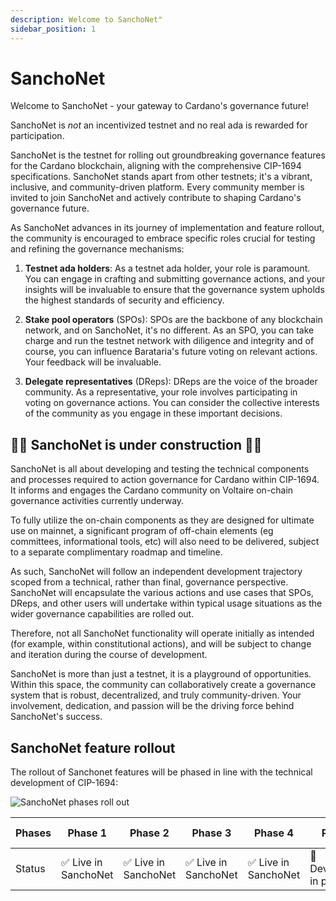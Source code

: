 ```yaml
---
description: Welcome to SanchoNet"
sidebar_position: 1
---
```


# SanchoNet

Welcome to SanchoNet - your gateway to Cardano's governance future!

SanchoNet is *not* an incentivized testnet and no real ada is rewarded for participation.

SanchoNet is the testnet for rolling out groundbreaking governance features for the Cardano blockchain, aligning with the comprehensive CIP-1694 specifications. SanchoNet stands apart from other testnets; it's a vibrant, inclusive, and community-driven platform. Every community member is invited to join SanchoNet and actively contribute to shaping Cardano's governance future.

As SanchoNet advances in its journey of implementation and feature rollout, the community is encouraged to embrace specific roles crucial for testing and refining the governance mechanisms:

1. **Testnet ada holders**:
As a testnet ada holder, your role is paramount. You can engage in crafting and submitting governance actions, and your insights will be invaluable to ensure that the governance system upholds the highest standards of security and efficiency.

2. **Stake pool operators** (SPOs):
SPOs are the backbone of any blockchain network, and on SanchoNet, it's no different. As an SPO, you can take charge and run the testnet network with diligence and integrity and of course, you can influence Barataria's future voting on relevant actions. Your feedback will be invaluable.

3. **Delegate representatives** (DReps):
DReps are the voice of the broader community. As a representative, your role involves participating in voting on governance actions. You can consider the collective interests of the community as you engage in these important decisions.

## 🚧🚧 SanchoNet is under construction 🚧🚧

SanchoNet is all about developing and testing the technical components and processes required to action governance for Cardano within CIP-1694. It informs and engages the Cardano community on Voltaire on-chain governance activities currently underway.

To fully utilize the on-chain components as they are designed for ultimate use on mainnet, a significant program of off-chain elements (eg committees, informational tools, etc) will also need to be delivered, subject to a separate complimentary roadmap and timeline.

As such, SanchoNet will follow an independent development trajectory scoped from a technical, rather than final, governance perspective. SanchoNet will encapsulate the various actions and use cases that SPOs, DReps, and other users will undertake within typical usage situations as the wider governance capabilities are rolled out.

Therefore, not all SanchoNet functionality will operate initially as intended (for example, within constitutional actions), and will be subject to change and iteration during the course of development.

SanchoNet is more than just a testnet, it is a playground of opportunities. Within this space, the community can collaboratively create a governance system that is robust,
decentralized, and truly community-driven. Your involvement, dedication, and passion will be the driving force behind SanchoNet's success.

## SanchoNet feature rollout

The rollout of Sanchonet features will be phased in line with the technical development of CIP-1694:

![SanchoNet phases roll out](@site/static/img/sanchoNetPhasesV3.png)

| Phases  | Phase 1     | Phase 2     | Phase 3     | Phase 4     | Phase 5     | Phase 6     |
|---------|-------------|-------------|-------------|-------------|-------------|-------------|
| Status  | :white_check_mark: Live in SanchoNet   | :white_check_mark: Live in SanchoNet  | :white_check_mark: Live in SanchoNet | :white_check_mark: Live in SanchoNet | :hammer: Development in progress | Not started |
